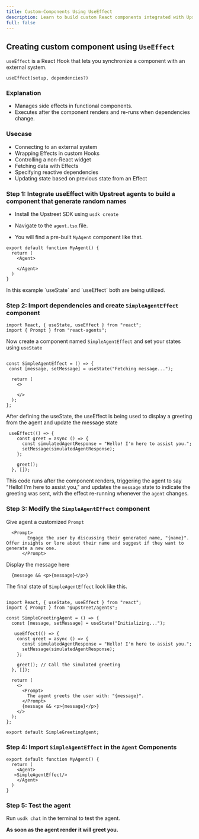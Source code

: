 ```yaml
---
title: Custom-Components Using UseEffect
description: Learn to build custom React components integrated with Upstreet Agents SDK, leveraging hooks like useState and useEffect for state management and AI-driven interactions..
full: false
---
```


## Creating custom component using `UseEffect`

`useEffect` is a React Hook that lets you synchronize a component with an external system.
```tsx
useEffect(setup, dependencies?)
```

### Explanation

- Manages side effects in functional components.
- Executes after the component renders and re-runs when dependencies change.

### Usecase

- Connecting to an external system
- Wrapping Effects in custom Hooks
- Controlling a non-React widget
- Fetching data with Effects
- Specifying reactive dependencies
- Updating state based on previous state from an Effect


### Step 1:  Integrate useEffect with Upstreet agents to build a component that generate random names

- Install the Upstreet SDK using `usdk create`

- Navigate to the `agent.tsx` file.

- You will find a pre-built `MyAgent` component like that. 
```tsx
export default function MyAgent() {
  return (
    <Agent>
   
    </Agent>
  )
}
```

<Callout>
In this example `useState` and `useEffect` both are being utilized.
</Callout>

### Step 2: Import dependencies and create `SimpleAgentEffect` component 

```tsx
import React, { useState, useEffect } from "react";
import { Prompt } from "react-agents";
```

Now create a component named `SimpleAgentEffect` and set your states using `useState`

```tsx

const SimpleAgentEffect = () => {
 const [message, setMessage] = useState("Fetching message...");

  return (
    <>
      
    </>
  );
};
```

After defining the useState, the useEffect is being used to display a greeting from the agent and update the message state

```tsx
 useEffect(() => {
    const greet = async () => {
      const simulatedAgentResponse = "Hello! I'm here to assist you.";
      setMessage(simulatedAgentResponse);
    };

    greet(); 
  }, []);

```
This code runs after the component renders, triggering the agent to say "Hello! I'm here to assist you," 
and updates the `message` state to indicate the greeting was sent, with the effect re-running whenever the `agent` changes.

### Step 3: Modify the `SimpleAgentEffect` component 

Give agent a customized `Prompt` 


```tsx
  <Prompt>
        Engage the user by discussing their generated name, "{name}". Offer insights or lore about their name and suggest if they want to generate a new one.
      </Prompt>
```

Display the message here 

```tsx
  {message && <p>{message}</p>}
```

The final state of `SimpleAgentEffect` look like this.

```tsx

import React, { useState, useEffect } from "react";
import { Prompt } from "@upstreet/agents";

const SimpleGreetingAgent = () => {
  const [message, setMessage] = useState("Initializing...");

   useEffect(() => {
    const greet = async () => {
      const simulatedAgentResponse = "Hello! I'm here to assist you.";
      setMessage(simulatedAgentResponse);
    };

    greet(); // Call the simulated greeting
  }, []);

  return (
    <>
      <Prompt>
        The agent greets the user with: "{message}".
      </Prompt>
      {message && <p>{message}</p>}
    </>
  );
};

export default SimpleGreetingAgent;

```


### Step 4: Import `SimpleAgentEffect` in the `Agent` Components

```tsx
export default function MyAgent() {
  return (
    <Agent>
   <SimpleAgentEffect/>
    </Agent>
  )
}
```

### Step 5: Test the agent

Run `usdk chat` in the terminal to test the agent.

**As soon as the agent render it will greet you.**
